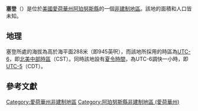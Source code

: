 {{noteTA
|G1=USState
|G2=地名
|G3=Unit
}}
{{Infobox settlement
|official_name            = 塞登
|native_name = Sedan
|settlement_type          = [[非建制地區|非建制地區]]
|image_skyline            = 
|imagesize                = 
|image_map                = 
|mapsize                  = 
|pushpin_map              = USA Iowa
|pushpin_label            = 塞登
|pushpin_label_position   = top
|pushpin_map_caption      = 塞登在愛荷華州的位置
|subdivision_type         = [[世界政區索引|國家]]
|subdivision_type1        = [[美国州份|州份]]
|subdivision_type2        = [[愛荷華州行政区划|縣]]
|subdivision_name         = [[美国|美国]]
|subdivision_name1        = [[愛荷華州|愛荷華州]]
|subdivision_name2        = [[阿珀努斯縣_(愛荷華州)|阿珀努斯縣]]
|elevation_ft             = 945
|elevation_m              = 288
|area_total_km2           = 
|area_total_sq_mi         = 
|area_land_km2            = 
|area_land_sq_mi          = 
|area_water_km2           = 
|area_water_sq_mi         = 
|population_as_of         = 2010
|population_footnotes     = 
|population_total         = 
|population_metro         = 
|population_density_km2   = auto
|population_density_sq_mi = auto
|timezone                 = [[北美中部时区|北美中部时区]]
|utc_offset               = -6
|coordinates              = {{coord|40|39|25|N|92|50|01|W|display=inline,title}}
| coor_pinpoint           = 
| coordinates_footnotes   = 
|timezone_DST             = CDT
|utc_offset_DST           = -5
|postal_code_type         = [[美國郵區編號|郵區編號]]
|postal_code              = 
|area_code                = {{link-en|电话区号641|Area code 641|641}}
|blank_name = [[地名信息系统|GNIS ID]]
|blank_info = 464332<ref name="GNIS">{{cite gnis|464332|Sedan}}</ref>
}}
'''塞登'''（{{lang-en|Sedan}}）是位於[[美國|美國]][[愛荷華州|愛荷華州]][[阿珀努斯縣_(愛荷華州)|阿珀努斯縣]]的一個[[非建制地區|非建制地區]]。該地的面積和人口皆未知。

== 地理 ==
塞登所處的海拔為高於海平面288米（即945英呎），而該地所採用的時區為[[UTC-6|UTC-6]]，即[[北美中部時區|北美中部時區]]（CST）。同時該地設有[[夏令時間|夏令時間]]，為UTC-6調快一小時，即[[UTC-5|UTC-5]]（CDT）。

== 參考文獻 ==
{{reflist}}

{{阿珀努斯縣 (愛荷華州)}}

{{DEFAULTSORT:Sedan}}
[[Category:愛荷華州非建制地區|Category:愛荷華州非建制地區]]
[[Category:阿珀努斯縣非建制地區_(愛荷華州)|Category:阿珀努斯縣非建制地區 (愛荷華州)]]

{{Iowa-geo-stub}}